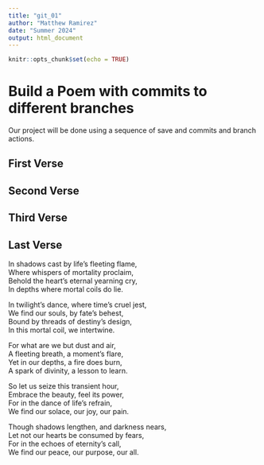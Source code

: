 ```yaml
---
title: "git_01"
author: "Matthew Ramirez"
date: "Summer 2024"
output: html_document
---
```


```r
knitr::opts_chunk$set(echo = TRUE)
```
# Build a Poem with commits to different branches
Our project will be done using a sequence of save and commits and branch actions.
<!-- Do not modify or change any text in "!--" bracketed areas such as this --- these are instructions to
you, if you change any of this the git program will notice it and compromise your git merging strategy !-->

## First Verse 
<!--Put the first five lines of a poem by Lewis Carrol in this section!-->

## Second Verse
<!--Put the first five lines of a poem by Robert Frost here!-->

## Third Verse
<!--Put the first two verses of The Walrus and the Carpenter here!-->

## Last Verse
<!--Put a short poem you created using chatGPT of 20 to 30 lines,here!-->

In shadows cast by life's fleeting flame,  
Where whispers of mortality proclaim,  
Behold the heart's eternal yearning cry,  
In depths where mortal coils do lie.  
  
In twilight's dance, where time's cruel jest,  
We find our souls, by fate's behest,  
Bound by threads of destiny's design,  
In this mortal coil, we intertwine.  
  
For what are we but dust and air,  
A fleeting breath, a moment's flare,  
Yet in our depths, a fire does burn,  
A spark of divinity, a lesson to learn.  
  
So let us seize this transient hour,  
Embrace the beauty, feel its power,  
For in the dance of life's refrain,  
We find our solace, our joy, our pain.  
  
Though shadows lengthen, and darkness nears,  
Let not our hearts be consumed by fears,  
For in the echoes of eternity's call,  
We find our peace, our purpose, our all.  
